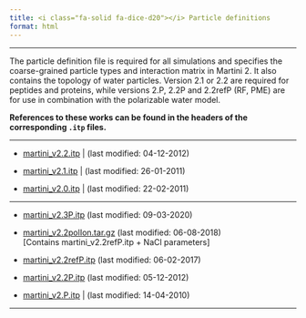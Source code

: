 ```yaml
---
title: <i class="fa-solid fa-dice-d20"></i> Particle definitions
format: html
---
```

<hr>

The particle definition file is required for all simulations and specifies the coarse-grained particle types and interaction matrix in Martini 2. It also contains the topology of water particles. Version 2.1 or 2.2 are required for peptides and proteins, while versions 2.P, 2.2P and 2.2refP (RF, PME) are for use in combination with the polarizable water model. 

**References to these works can be found in the headers of the corresponding `.itp` files.**

----------------------------------------------------------------------

- [martini_v2.2.itp](https://martini-library.s3.us-east-2.amazonaws.com/ff_parameters/martini2/particle-definitions/martini_v2.2.itp) | (last modified: 04-12-2012)

- [martini_v2.1.itp](https://martini-library.s3.us-east-2.amazonaws.com/ff_parameters/martini2/particle-definitions/martini_v2.1.itp) | (last modified: 26-01-2011)

- [martini_v2.0.itp](https://martini-library.s3.us-east-2.amazonaws.com/ff_parameters/martini2/particle-definitions/martini_v2.0.itp) | (last modified: 22-02-2011)


----------------------------------------------------------------------

- [martini_v2.3P.itp](https://martini-library.s3.us-east-2.amazonaws.com/ff_parameters/martini2/particle-definitions/martini_v2.3P.itp) (last modified: 09-03-2020)

- [martini_v2.2polIon.tar.gz](https://martini-library.s3.us-east-2.amazonaws.com/ff_parameters/martini2/particle-definitions/martini_v2.2polIon.tar) (last modified: 06-08-2018) <br>[Contains martini_v2.2refP.itp + NaCl parameters]

- [martini_v2.2refP.itp](https://martini-library.s3.us-east-2.amazonaws.com/ff_parameters/martini2/particle-definitions/martini_v2.2refP.itp) (last modified: 06-02-2017)

- [martini_v2.2P.itp](https://martini-library.s3.us-east-2.amazonaws.com/ff_parameters/martini2/particle-definitions/martini_v2.2P.itp) (last modified: 05-12-2012)

- [martini_v2.P.itp](https://martini-library.s3.us-east-2.amazonaws.com/ff_parameters/martini2/particle-definitions/martini_v2.P.itp) | (last modified: 14-04-2010)

----------------------------------------------------------------------